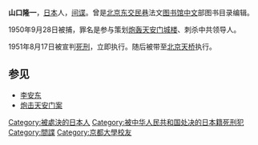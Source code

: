 {{disputed|time=2010-10-07T19:26:26+00:00}}
{{unreferenced|time=2010-10-07T19:26:26+00:00}}
{{japanese|japanese=山口 隆一|kana=やまぐち りゅういち|romaji=Yamaguchi Ryūichi}}

'''山口隆一'''{{BD|1904年||1951年|8月17日|CatIdx=Y}}，[[日本|日本]]人，[[间谍|间谍]]。曾是[[北京|北京]][[东交民巷|东交民巷]]法文[[图书馆|图书馆]][[中文|中文]]部图书目录编辑。

1950年9月28日被捕，罪名是参与策划[[炮击天安门案|炮轰天安门城楼]]、刺杀中共领导人。

1951年8月17日被宣判[[死刑|死刑]]，立即执行。随后被带至[[北京天桥|北京天桥]]执行。

==参见==
*[[李安东_(特工)|李安东]]
*[[炮击天安门案|炮击天安门案]]

{{DEFAULTSORT:Yamaguchi Ryuichi}}
[[Category:被處決的日本人|Category:被處決的日本人]]
[[Category:被中华人民共和国处决的日本籍死刑犯|Category:被中华人民共和国处决的日本籍死刑犯]]
[[Category:間諜|Category:間諜]]
[[Category:京都大學校友|Category:京都大學校友]]